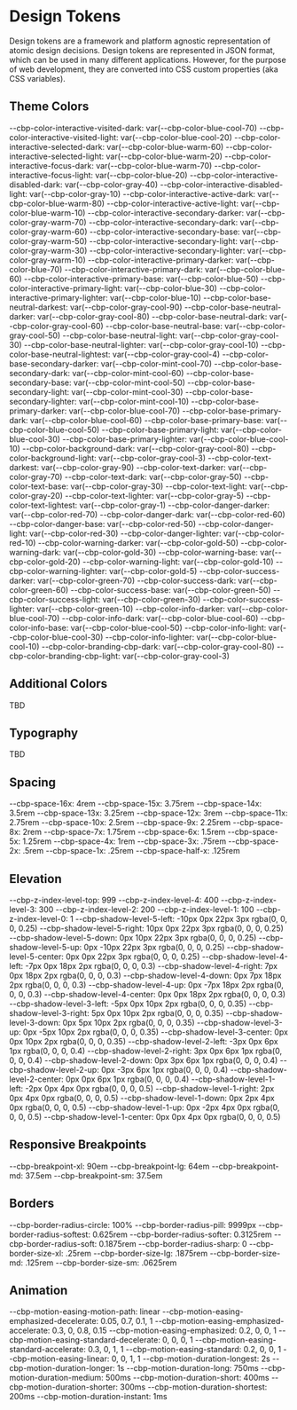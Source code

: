 
<Meta title="Design Tokens" />

# Design Tokens

Design tokens are a framework and platform agnostic representation of atomic design decisions. Design tokens are represented in JSON format, which can be used in many different applications. However, for the purpose of web development, they are converted into CSS custom properties (aka CSS variables).

## Theme Colors

--cbp-color-interactive-visited-dark: var(--cbp-color-blue-cool-70)
--cbp-color-interactive-visited-light: var(--cbp-color-blue-cool-20)
--cbp-color-interactive-selected-dark: var(--cbp-color-blue-warm-60)
--cbp-color-interactive-selected-light: var(--cbp-color-blue-warm-20)
--cbp-color-interactive-focus-dark: var(--cbp-color-blue-warm-70)
--cbp-color-interactive-focus-light: var(--cbp-color-blue-20)
--cbp-color-interactive-disabled-dark: var(--cbp-color-gray-40)
--cbp-color-interactive-disabled-light: var(--cbp-color-gray-10)
--cbp-color-interactive-active-dark: var(--cbp-color-blue-warm-80)
--cbp-color-interactive-active-light: var(--cbp-color-blue-warm-10)
--cbp-color-interactive-secondary-darker: var(--cbp-color-gray-warm-70)
--cbp-color-interactive-secondary-dark: var(--cbp-color-gray-warm-60)
--cbp-color-interactive-secondary-base: var(--cbp-color-gray-warm-50)
--cbp-color-interactive-secondary-light: var(--cbp-color-gray-warm-30)
--cbp-color-interactive-secondary-lighter: var(--cbp-color-gray-warm-10)
--cbp-color-interactive-primary-darker: var(--cbp-color-blue-70)
--cbp-color-interactive-primary-dark: var(--cbp-color-blue-60)
--cbp-color-interactive-primary-base: var(--cbp-color-blue-50)
--cbp-color-interactive-primary-light: var(--cbp-color-blue-30)
--cbp-color-interactive-primary-lighter: var(--cbp-color-blue-10)
--cbp-color-base-neutral-darkest: var(--cbp-color-gray-cool-90)
--cbp-color-base-neutral-darker: var(--cbp-color-gray-cool-80)
--cbp-color-base-neutral-dark: var(--cbp-color-gray-cool-60)
--cbp-color-base-neutral-base: var(--cbp-color-gray-cool-50)
--cbp-color-base-neutral-light: var(--cbp-color-gray-cool-30)
--cbp-color-base-neutral-lighter: var(--cbp-color-gray-cool-10)
--cbp-color-base-neutral-lightest: var(--cbp-color-gray-cool-4)
--cbp-color-base-secondary-darker: var(--cbp-color-mint-cool-70)
--cbp-color-base-secondary-dark: var(--cbp-color-mint-cool-60)
--cbp-color-base-secondary-base: var(--cbp-color-mint-cool-50)
--cbp-color-base-secondary-light: var(--cbp-color-mint-cool-30)
--cbp-color-base-secondary-lighter: var(--cbp-color-mint-cool-10)
--cbp-color-base-primary-darker: var(--cbp-color-blue-cool-70)
--cbp-color-base-primary-dark: var(--cbp-color-blue-cool-60)
--cbp-color-base-primary-base: var(--cbp-color-blue-cool-50)
--cbp-color-base-primary-light: var(--cbp-color-blue-cool-30)
--cbp-color-base-primary-lighter: var(--cbp-color-blue-cool-10)
--cbp-color-background-dark: var(--cbp-color-gray-cool-80)
--cbp-color-background-light: var(--cbp-color-gray-cool-3)
--cbp-color-text-darkest: var(--cbp-color-gray-90)
--cbp-color-text-darker: var(--cbp-color-gray-70)
--cbp-color-text-dark: var(--cbp-color-gray-50)
--cbp-color-text-base: var(--cbp-color-gray-30)
--cbp-color-text-light: var(--cbp-color-gray-20)
--cbp-color-text-lighter: var(--cbp-color-gray-5)
--cbp-color-text-lightest: var(--cbp-color-gray-1)
--cbp-color-danger-darker: var(--cbp-color-red-70)
--cbp-color-danger-dark: var(--cbp-color-red-60)
--cbp-color-danger-base: var(--cbp-color-red-50)
--cbp-color-danger-light: var(--cbp-color-red-30)
--cbp-color-danger-lighter: var(--cbp-color-red-10)
--cbp-color-warning-darker: var(--cbp-color-gold-50)
--cbp-color-warning-dark: var(--cbp-color-gold-30)
--cbp-color-warning-base: var(--cbp-color-gold-20)
--cbp-color-warning-light: var(--cbp-color-gold-10)
--cbp-color-warning-lighter: var(--cbp-color-gold-5)
--cbp-color-success-darker: var(--cbp-color-green-70)
--cbp-color-success-dark: var(--cbp-color-green-60)
--cbp-color-success-base: var(--cbp-color-green-50)
--cbp-color-success-light: var(--cbp-color-green-30)
--cbp-color-success-lighter: var(--cbp-color-green-10)
--cbp-color-info-darker: var(--cbp-color-blue-cool-70)
--cbp-color-info-dark: var(--cbp-color-blue-cool-60)
--cbp-color-info-base: var(--cbp-color-blue-cool-50)
--cbp-color-info-light: var(--cbp-color-blue-cool-30)
--cbp-color-info-lighter: var(--cbp-color-blue-cool-10)
--cbp-color-branding-cbp-dark: var(--cbp-color-gray-cool-80)
--cbp-color-branding-cbp-light: var(--cbp-color-gray-cool-3)

## Additional Colors

TBD

## Typography

TBD

## Spacing

--cbp-space-16x: 4rem
--cbp-space-15x: 3.75rem
--cbp-space-14x: 3.5rem
--cbp-space-13x: 3.25rem
--cbp-space-12x: 3rem
--cbp-space-11x: 2.75rem
--cbp-space-10x: 2.5rem
--cbp-space-9x: 2.25rem
--cbp-space-8x: 2rem
--cbp-space-7x: 1.75rem
--cbp-space-6x: 1.5rem
--cbp-space-5x: 1.25rem
--cbp-space-4x: 1rem
--cbp-space-3x: .75rem
--cbp-space-2x: .5rem
--cbp-space-1x: .25rem
--cbp-space-half-x: .125rem

## Elevation

--cbp-z-index-level-top: 999
--cbp-z-index-level-4: 400
--cbp-z-index-level-3: 300
--cbp-z-index-level-2: 200
--cbp-z-index-level-1: 100
--cbp-z-index-level-0: 1
--cbp-shadow-level-5-left: -10px 0px 22px 3px rgba(0, 0, 0, 0.25)
--cbp-shadow-level-5-right: 10px 0px 22px 3px rgba(0, 0, 0, 0.25)
--cbp-shadow-level-5-down: 0px 10px 22px 3px rgba(0, 0, 0, 0.25)
--cbp-shadow-level-5-up: 0px -10px 22px 3px rgba(0, 0, 0, 0.25)
--cbp-shadow-level-5-center: 0px 0px 22px 3px rgba(0, 0, 0, 0.25)
--cbp-shadow-level-4-left: -7px 0px 18px 2px rgba(0, 0, 0, 0.3)
--cbp-shadow-level-4-right: 7px 0px 18px 2px rgba(0, 0, 0, 0.3)
--cbp-shadow-level-4-down: 0px 7px 18px 2px rgba(0, 0, 0, 0.3)
--cbp-shadow-level-4-up: 0px -7px 18px 2px rgba(0, 0, 0, 0.3)
--cbp-shadow-level-4-center: 0px 0px 18px 2px rgba(0, 0, 0, 0.3)
--cbp-shadow-level-3-left: -5px 0px 10px 2px rgba(0, 0, 0, 0.35)
--cbp-shadow-level-3-right: 5px 0px 10px 2px rgba(0, 0, 0, 0.35)
--cbp-shadow-level-3-down: 0px 5px 10px 2px rgba(0, 0, 0, 0.35)
--cbp-shadow-level-3-up: 0px -5px 10px 2px rgba(0, 0, 0, 0.35)
--cbp-shadow-level-3-center: 0px 0px 10px 2px rgba(0, 0, 0, 0.35)
--cbp-shadow-level-2-left: -3px 0px 6px 1px rgba(0, 0, 0, 0.4)
--cbp-shadow-level-2-right: 3px 0px 6px 1px rgba(0, 0, 0, 0.4)
--cbp-shadow-level-2-down: 0px 3px 6px 1px rgba(0, 0, 0, 0.4)
--cbp-shadow-level-2-up: 0px -3px 6px 1px rgba(0, 0, 0, 0.4)
--cbp-shadow-level-2-center: 0px 0px 6px 1px rgba(0, 0, 0, 0.4)
--cbp-shadow-level-1-left: -2px 0px 4px 0px rgba(0, 0, 0, 0.5)
--cbp-shadow-level-1-right: 2px 0px 4px 0px rgba(0, 0, 0, 0.5)
--cbp-shadow-level-1-down: 0px 2px 4px 0px rgba(0, 0, 0, 0.5)
--cbp-shadow-level-1-up: 0px -2px 4px 0px rgba(0, 0, 0, 0.5)
--cbp-shadow-level-1-center: 0px 0px 4px 0px rgba(0, 0, 0, 0.5)

## Responsive Breakpoints

--cbp-breakpoint-xl: 90em
--cbp-breakpoint-lg: 64em
--cbp-breakpoint-md: 37.5em
--cbp-breakpoint-sm: 37.5em

## Borders

--cbp-border-radius-circle: 100%
--cbp-border-radius-pill: 9999px
--cbp-border-radius-softest: 0.625rem
--cbp-border-radius-softer: 0.3125rem
--cbp-border-radius-soft: 0.1875rem
--cbp-border-radius-sharp: 0
--cbp-border-size-xl: .25rem
--cbp-border-size-lg: .1875rem
--cbp-border-size-md: .125rem
--cbp-border-size-sm: .0625rem

## Animation

--cbp-motion-easing-motion-path: linear
--cbp-motion-easing-emphasized-decelerate: 0.05, 0.7, 0.1, 1
--cbp-motion-easing-emphasized-accelerate: 0.3, 0, 0.8, 0.15
--cbp-motion-easing-emphasized: 0.2, 0, 0, 1
--cbp-motion-easing-standard-decelerate: 0, 0, 0, 1
--cbp-motion-easing-standard-accelerate: 0.3, 0, 1, 1
--cbp-motion-easing-standard: 0.2, 0, 0, 1
--cbp-motion-easing-linear: 0, 0, 1, 1
--cbp-motion-duration-longest: 2s
--cbp-motion-duration-longer: 1s
--cbp-motion-duration-long: 750ms
--cbp-motion-duration-medium: 500ms
--cbp-motion-duration-short: 400ms
--cbp-motion-duration-shorter: 300ms
--cbp-motion-duration-shortest: 200ms
--cbp-motion-duration-instant: 1ms